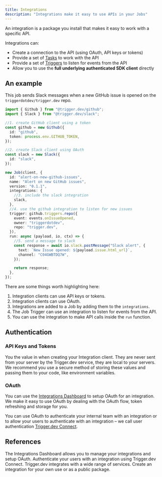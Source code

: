 ```yaml
---
title: Integrations
description: "Integrations make it easy to use APIs in your Jobs"
---
```


An integration is a package you install that makes it easy to work with a specific API.

Integrations can:

- Create a connection to the API (using OAuth, API keys or tokens)
- Provide a set of [Tasks](/documentation/concepts/tasks) to work with the API
- Provide a set of [Triggers](/documentation/concepts/triggers) to listen for events from the API
- Allow you to use the **full underlying authenticated SDK client** directly

## An example

This job sends Slack messages when a new GitHub issue is opened on the `triggerdotdev/trigger.dev` repo.

```ts
import { Github } from "@trigger.dev/github";
import { Slack } from "@trigger.dev/slack";

//1. create GitHub client using a token
const github = new Github({
  id: "github",
  token: process.env.GITHUB_TOKEN,
});

//2. create Slack client using OAuth
const slack = new Slack({
  id: "slack",
});

new Job(client, {
  id: "alert-on-new-github-issues",
  name: "Alert on new GitHub issues",
  version: "0.1.1",
  integrations: {
    //3. include the slack integration
    slack,
  },
  //4. use the github integration to listen for new issues
  trigger: github.triggers.repo({
    event: events.onIssueOpened,
    owner: "triggerdotdev",
    repo: "trigger.dev",
  }),
  run: async (payload, io, ctx) => {
    //5. send a message to slack
    const response = await io.slack.postMessage("Slack alert", {
      text: `New Issue opened: ${payload.issue.html_url}`,
      channel: "C04GWBTDQ7W",
    });

    return response;
  },
});
```

There are some things worth highlighting here:

1. Integration clients can use API keys or tokens.
2. Integration clients can use OAuth.
3. Integrations are added to a Job by adding them to the `integrations`.
4. The Job Trigger can use an integration to listen for events from the API.
5. You can use the integration to make API calls inside the `run` function.

## Authentication

### API Keys and Tokens

You the value in when creating your Integration client. They are never sent from your server by the Trigger.dev service, they are local to your servers. We recommend you use a secure method of storing these values and passing them to your code, like environment variables.

### OAuth

You can use the [Integrations Dashboard](/documentation/guides/using-integrations) to setup OAuth for an integration. We make it easy to use OAuth by dealing with the OAuth flow, token refreshing and storage for you.

You can use OAuth to authenticate your internal team with an integration or to allow your users to authenticate with an integration – we call user authentication [Trigger.dev Connect](/documentation/guides/connect).

## References

<CardGroup>
  <Card
    title="Integrations Dashboard"
    icon="sidebar"
    href="documentation/guides/integrations"
  >
    The Integrations Dashboard allows you to manage your integrations and setup
    OAuth.
  </Card>
  <Card
    title="Trigger.dev Connect"
    icon="user-plus"
    href="/documentation/concepts/connect"
  >
    Authenticate your users with an integration using Trigger.dev Connect.
  </Card>
  <Card title="View integrations" icon="grid-2" href="/integrations">
    Trigger.dev integrates with a wide range of services.
  </Card>
  <Card
    title="Create an integration"
    icon="square-plus"
    href="/integrations/create"
  >
    Create an integration for your own use or as a public package.
  </Card>
</CardGroup>
